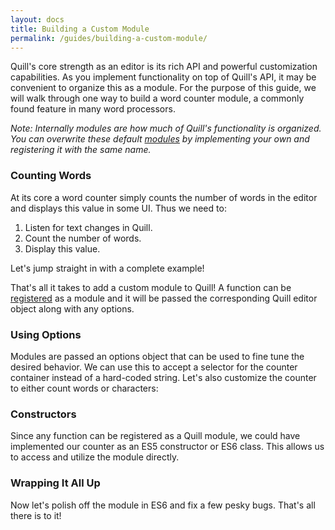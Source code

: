 ```yaml
---
layout: docs
title: Building a Custom Module
permalink: /guides/building-a-custom-module/
---
```


Quill's core strength as an editor is its rich API and powerful customization capabilities. As you implement functionality on top of Quill's API, it may be convenient to organize this as a module. For the purpose of this guide, we will walk through one way to build a word counter module, a commonly found feature in many word processors.

_Note: Internally modules are how much of Quill's functionality is organized. You can overwrite these default [modules](/docs/modules/) by implementing your own and registering it with the same name._

### Counting Words

At its core a word counter simply counts the number of words in the editor and displays this value in some UI. Thus we need to:

1. Listen for text changes in Quill.
1. Count the number of words.
1. Display this value.

Let's jump straight in with a complete example!

<CodePen height="379" hash="bZkWKA" />

That's all it takes to add a custom module to Quill! A function can be [registered](/docs/api/#quillregistermodule/) as a module and it will be passed the corresponding Quill editor object along with any options.

### Using Options

Modules are passed an options object that can be used to fine tune the desired behavior. We can use this to accept a selector for the counter container instead of a hard-coded string. Let's also customize the counter to either count words or characters:

<CodePen height="430" hash="OXqmEp" />

### Constructors

Since any function can be registered as a Quill module, we could have implemented our counter as an ES5 constructor or ES6 class. This allows us to access and utilize the module directly.

<CodePen height="688" hash="BzbRVR" />

### Wrapping It All Up

Now let's polish off the module in ES6 and fix a few pesky bugs. That's all there is to it!

<CodePen height="772" hash="wWOdXZ" />
